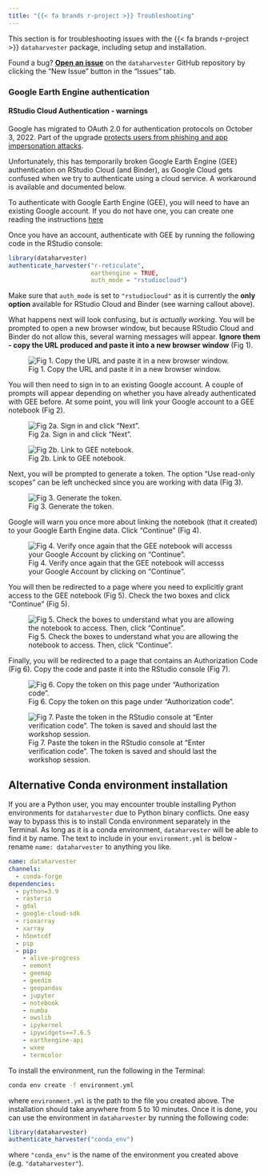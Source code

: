 ```yaml
---
title: "{{< fa brands r-project >}} Troubleshooting"
---
```


::: callout-note
This section is for troubleshooting issues with the {{< fa brands r-project >}} `dataharvester` package, including setup and installation. 
:::

::: callout-tip
Found a bug? [**Open an issue**](https://github.com/Sydney-Informatics-Hub/AgReFed-Workshop/issues) on the `dataharvester` GitHub repository by clicking the "New Issue" button in the "Issues" tab.
:::

<!-- 
### Activating a Conda environment


### GDAL

### Google Cloud CLI -->

### Google Earth Engine authentication


#### RStudio Cloud Authentication - warnings

::: callout-warning
Google has migrated to OAuth 2.0 for authentication protocols on October 3, 2022. Part of the upgrade [protects users from phishing and app impersonation attacks](https://developers.googleblog.com/2022/02/making-oauth-flows-safer.html).

Unfortunately, this has temporarily broken Google Earth Engine (GEE) authentication on RStudio Cloud (and Binder), as Google Cloud gets confused when we try to authenticate using a cloud service. A workaround is available and documented below.
:::

To authenticate with Google Earth Engine (GEE), you will need to have an existing Google account. If you do not have one, you can create one reading the instructions [here]()

Once you have an account, authenticate with GEE by running the following code in the RStudio console:

```r
library(dataharvester)
authenticate_harvester("r-reticulate", 
                       earthengine = TRUE,
                       auth_mode = "rstudiocloud")
```
Make sure that `auth_mode` is set to `"rstudiocloud"` as it is currently the **only option** available for RStudio Cloud and Binder (see warning callout above).

What happens next will look confusing, but *is actually working*. You will be prompted to open a new browser window, but because RStudio Cloud and Binder do not allow this, several warning messages will appear. **Ignore them - copy the URL produced and paste it into a new browser window** (Fig 1). 


![Fig 1. Copy the URL and paste it in a new browser window.](../images/gee/gee00.jpg)

You will then need to sign in to an existing Google account. A couple of prompts will appear depending on whether you have already authenticated with GEE before. At some point, you will link your Google account to a GEE notebook (Fig 2).

::: {layout="[1,1]"}
![Fig 2a. Sign in and click "Next".](../images/gee/gee01.jpg)

![Fig 2b. Link to GEE notebook.](../images/gee/gee02.jpg)
:::

Next, you will be prompted to generate a token. The option "Use read-only scopes" can be left unchecked since you are working with data (Fig 3).

![Fig 3. Generate the token.](../images/gee/gee03.jpg)

Google will warn you once more about linking the notebook (that it created) to your Google Earth Engine data. Click "Continue" (Fig 4).

![Fig 4. Verify once again that the GEE notebook will accesss your Google Account by clicking on "Continue".](../images/gee/gee04.jpg)

You will then be redirected to a page where you need to explicitly grant access to the GEE notebook (Fig 5). Check the two boxes and click "Continue" (Fig 5).

![Fig 5. Check the boxes to understand what you are allowing the notebook to access. Then, click "Continue".](../images/gee/gee05.jpg)

Finally, you will be redirected to a page that contains an Authorization Code (Fig 6). Copy the code and paste it into the RStudio console (Fig 7).

![Fig 6. Copy the token on this page under "Authorization code".](../images/gee/gee06.jpg)

![Fig 7. Paste the token in the RStudio console at "Enter verification code". The token is saved and should last the workshop session.](../images/gee/gee07.jpg)

## Alternative Conda environment installation

If you are a Python user, you may encounter trouble installing Python environments for `dataharvester` due to Python binary conflicts. One easy way to bypass this is to install Conda environment separately in the Terminal. As long as it is a conda environment, `dataharvester` will be able to find it by name. The text to include in your `environment.yml` is below - rename `name: dataharvester` to anything you like.

```yaml
name: dataharvester
channels:
  - conda-forge
dependencies:
  - python=3.9
  - rasterio
  - gdal
  - google-cloud-sdk
  - rioxarray
  - xarray
  - h5netcdf
  - pip
  - pip:
    - alive-progress
    - eemont
    - geemap
    - geedim
    - geopandas
    - jupyter
    - notebook
    - numba
    - owslib
    - ipykernel
    - ipywidgets==7.6.5
    - earthengine-api
    - wxee
    - termcolor
```
To install the environment, run the following in the Terminal:

```bash
conda env create -f environment.yml
```
where `environment.yml` is the path to the file you created above. The installation should take anywhere from 5 to 10 minutes. Once it is done, you can use the environment in `dataharvester` by running the following code:

```r
library(dataharvester)
authenticate_harvester("conda_env")
```
where `"conda_env"` is the name of the environment you created above (e.g. `"dataharvester"`).

